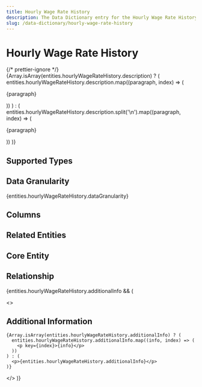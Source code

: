 ```yaml
---
title: Hourly Wage Rate History
description: The Data Dictionary entry for the Hourly Wage Rate History entity
slug: /data-dictionary/hourly-wage-rate-history
---
```



# Hourly Wage Rate History

{/* prettier-ignore */}
{Array.isArray(entities.hourlyWageRateHistory.description) ? (
  entities.hourlyWageRateHistory.description.map((paragraph, index) => (
    <p key={index}>{paragraph}</p>
))
) : (
entities.hourlyWageRateHistory.description.split('\n').map((paragraph, index) => (

<p key={index}>{paragraph}</p>
)) )}

## Supported Types

<SupportedTypesTable
  supportedTypes={entities.hourlyWageRateHistory.supportedTypes}
/>

## Data Granularity

{entities.hourlyWageRateHistory.dataGranularity}

## Columns

<ColumnsTable columns={entities.hourlyWageRateHistory.columns} />

## Related Entities

<RelatedEntitiesList
  relatedEntities={entities.hourlyWageRateHistory.relatedEntities}
/>

## Core Entity

<CoreEntityTable coreEntities={entities.hourlyWageRateHistory.coreEntity} />

## Relationship

<RelationshipTable
  relationship={entities.hourlyWageRateHistory.relationship}
  simple={true}
/>

{entities.hourlyWageRateHistory.additionalInfo && (

  <>
    <h2>Additional Information</h2>

    {Array.isArray(entities.hourlyWageRateHistory.additionalInfo) ? (
      entities.hourlyWageRateHistory.additionalInfo.map((info, index) => (
        <p key={index}>{info}</p>
      ))
    ) : (
      <p>{entities.hourlyWageRateHistory.additionalInfo}</p>
    )}

  </>
)}
